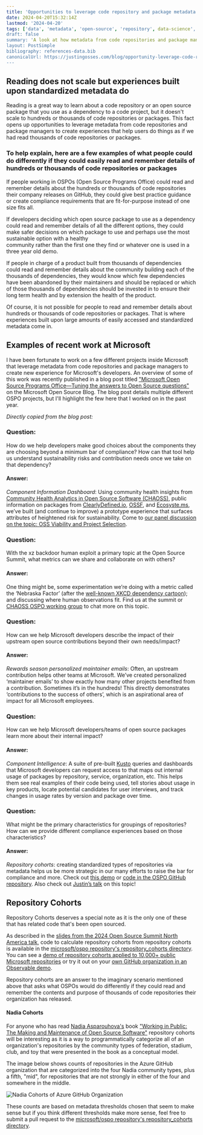 ```yaml
---
title: 'Opportunities to leverage code repository and package metadata for new open source experiences'
date: 2024-04-20T15:32:14Z
lastmod: '2024-04-20'
tags: ['data', 'metadata', 'open-source', 'repository', data-science','analytics','user-interface','user-experience','code-repository','package-management','software-engineering']
draft: false
summary: 'A look at how metadata from code repositories and package managers can be used to create new open source experience.'
layout: PostSimple
bibliography: references-data.bib
canonicalUrl: https://justingosses.com/blog/opportunity-leverage-code-repository-package-metadata-open-source-experience
---
```


## Reading does not scale but experiences built upon standardized metadata do

Reading is a great way to learn about a code repository or an open source package that you use as a dependency 
to a code project, but it doesn't scale to hundreds or thousands of code repositories or packages. 
This fact opens up opportunities to leverage metadata from code repositories and package managers
to create experiences that help users do things as if we had read thousands of code repositories or packages. 

### To help explain, here are a few examples of what people could do differently if they could easily read and remember details of hundreds or thousands of code repositories or packages
If people working in OSPOs (Open Source Programs Office) could read and remember details about the hundreds or thousands 
of code repositories their company releases on GitHub, they could give best practice guidance or create compliance requirements 
that are fit-for-purpose instead of one size fits all. 

If developers deciding which open source package to use as a dependency could read and remember details of all the different 
options, they could make safer decisions on which package to use and perhaps use the most sustainable option with a healthy  
community rather than the first one they find or whatever one is used in a three year old demo.

If people in charge of a product built from thousands of dependencies could read and remember details 
about the community building each of the thousands of dependencies, they would know which few dependencies have been abandoned by 
their maintainers and should be replaced or which of those thousands of dependencies should be invested in to ensure their 
long term health and by extension the health of the product. 

Of course, it is not possible for people to read and remember details about hundreds or thousands of code repositories or packages.
That is where experiences built upon large amounts of easily accessed and standardized metadata come in.


## Examples of recent work at Microsoft 

I have been fortunate to work on a few different projects inside Microsoft that leverage metadata from code repositories and package 
managers to create new experience for Microsoft's developers. An overview of some of this work was recently published in a blog post titled
["Microsoft Open Source Programs Office—Tuning the answers to Open Source questions"](https://cloudblogs.microsoft.com/opensource/2024/04/17/microsoft-open-source-programs-office-tuning-the-answers-to-open-source-questions/) 
on the Microsoft Open Source Blog. The blog post details multiple different OSPO projects, but I'll highlight the few 
here that I worked on in the past year. 

*Directly copied from the blog post:*

### Question: 

How do we help developers make good choices about the components they are choosing beyond a minimum bar of compliance? 
How can that tool help us understand sustainability risks and contribution needs once we take on that dependency? 

#### Answer: 
*Component Information Dashboard*: Using community health insights from 
[Community Health Analytics in Open Source Software (CHAOSS)](https://chaoss.community/oss-viability-metric-supermodel/), 
public information on packages from [ClearlyDefined.io](https://clearlydefined.io), [OSSF](https://github.com/ossf/wg-metrics-and-metadata), 
and [Ecosyste.ms](https://ecosyste.ms/), we’ve built (and continue to improve) a prototype experience that surfaces attributes of 
heightened risk for sustainability. Come to 
[our panel discussion on the topic: OSS Viability and Project Selection](https://events.linuxfoundation.org/open-source-summit-north-america/program/schedule/).

### Question: 
With the xz backdoor human exploit a primary topic at the Open Source Summit, what metrics can we share and collaborate on with others? 

#### Answer: 
One thing might be, some experimentation we’re doing with a metric called the ‘Nebraska Factor’ (after the 
[well-known XKCD dependency cartoon](https://xkcd.com/2347)); and discussing where human observations fit. Find us at the summit 
or [CHAOSS OSPO working group](https://www.bing.com/search?PC=U523&q=chaoss+OSPO+working+group&FORM=ANAB01) to chat more on this topic. 

### Question: 
How can we help Microsoft developers describe the impact of their upstream open source contributions beyond their own needs/impact?

#### Answer:
*Rewards season personalized maintainer emails*: Often, an upstream contribution helps other teams at Microsoft. We’ve created personalized ‘maintainer emails’ to show exactly how many other projects benefited from a contribution. Sometimes it’s in the hundreds! This directly demonstrates ‘contributions to the success of others’, which is an aspirational area of impact for all Microsoft employees.

### Question: 
How can we help Microsoft developers/teams of open source packages learn more about their internal impact?

#### Answer:
*Component Intelligence*: A suite of pre-built [Kusto](https://learn.microsoft.com/en-us/azure/data-explorer/kusto/query/) 
queries and dashboards that Microsoft developers can request access to that maps out internal usage of packages by repository, 
service, organization, etc. This helps them see real examples of their code being used, tell stories about usage in key products, 
locate potential candidates for user interviews, and track changes in usage rates by version and package over time.

### Question: 
What might be the primary characteristics for groupings of repositories? 
How can we provide different compliance experiences based on those characteristics?

#### Answer:
*Repository cohorts*: creating standardized types of repositories via metadata helps us be more strategic in our many efforts 
to raise the bar for compliance and more. Check out 
[this demo](http://observablehq.com/@justingosses/demo-of-using-repository-cohorts-to-understand-a-github-org) 
or [code in the OSPO GitHub repository](https://github.com/microsoft/OSPO/tree/main/repository_cohorts). 
Also check out 
[Justin’s talk](https://ossna2024.sched.com/event/1aBPX/repository-cohorts-how-ospos-can-programmatically-categorize-all-their-repositories-justin-gosses-microsoft-natalia-luzuriaga-remy-decausemaker-isaac-milarsky-centers-for-medicare-medicaid-services) 
on this topic!

## Repository Cohorts

Repository Cohorts deserves a special note as it is the only one of these that has related code that's been open sourced.

As described in the 
[slides from the 2024 Open Source Summit North America talk](https://docs.google.com/presentation/d/18bDgY8OnZIUfYe6E_TJmp0EARf7K98l8/edit?usp=sharing&ouid=104365002391330854633&rtpof=true&sd=true), 
code to calculate repository cohorts from repository cohorts is available in 
the [microsoft/ospo repository's repository_cohorts directory](https://aka.ms/RepositoryCohorts/Demo/Cohort.js).
You can see a [demo of repository cohorts applied to 10,000+ public Microsoft repositories](https://aka.ms/RepositoryCohorts/Demo/Microsoft) 
or try it out on your [own GitHub organization in an Observable demo](https://aka.ms/RepositoryCohorts/Demo/YourGitHubOrg).

Repository cohorts are an answer to the imaginary scenario mentioned above that asks what OSPOs would do differently 
if they could read and remember the contents and purpose of thousands of code repositories their organization has released.

#### Nadia Cohorts
For anyone who has read [Nadia Asparouhova's](https://nadia.xyz/) 
book ["Working in Public: The Making and Maintenance of Open Source Software"](https://www.goodreads.com/book/show/54140556-working-in-public)
repository cohorts will be interesting as it is a way to programmatically categorize all of an organization's repositories by the 
community types of federation, stadium, club, and toy that were presented in the book as a conceptual model.

The image below shows counts of repositories in the Azure GitHub organization that are categorized into the four Nadia community types, 
plus a fifth, "mid", for repositories that are not strongly in either of the four and somewhere in the middle.

![Nadia Cohorts of Azure GitHub Organization](../static/images/blog/metadata/NadiaCohorts.png)

These counts are based on metadata thresholds chosen that seem to make sense but if you think different thresholds make more sense, 
feel free to submit a pull request to the [microsoft/ospo repository's repository_cohorts directory](https://aka.ms/RepositoryCohorts/Demo/Cohort.js).